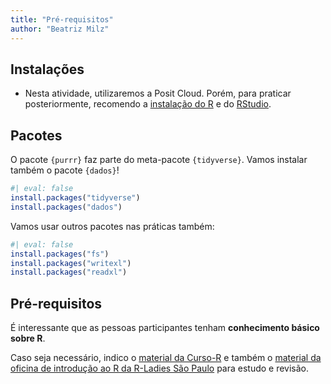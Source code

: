 ```yaml
---
title: "Pré-requisitos"
author: "Beatriz Milz"
---
```


## Instalações

-   Nesta atividade, utilizaremos a Posit Cloud. Porém, para praticar posteriormente, recomendo a [instalação do R](https://livro.curso-r.com/1-1-instalacao-do-r.html) e do [RStudio](https://livro.curso-r.com/1-2-instalacao-do-rstudio.html).

## Pacotes

O pacote `{purrr}` faz parte do meta-pacote `{tidyverse}`. Vamos instalar também o pacote `{dados}`!

```r
#| eval: false
install.packages("tidyverse")
install.packages("dados")
```

Vamos usar outros pacotes nas práticas também:

```r
#| eval: false
install.packages("fs")
install.packages("writexl")
install.packages("readxl")

```

## Pré-requisitos

É interessante que as pessoas participantes tenham **conhecimento básico sobre R**.

Caso seja necessário, indico o [material da Curso-R](https://livro.curso-r.com/3-r-base.html) e também o [material da oficina de introdução ao R da R-Ladies São Paulo](https://r-ladies-sao-paulo.github.io/2022-11-oficina-introducao-R/slides.html) para estudo e revisão.
